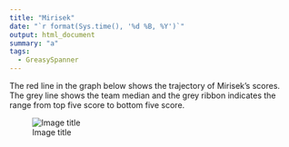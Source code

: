 ```yaml
---
title: "Mirisek"
date: "`r format(Sys.time(), '%d %B, %Y')`"
output: html_document
summary: "a"
tags:
  - GreasySpanner
---
```


The red line in the graph below shows the trajectory of Mirisek's scores. The grey line shows the team median and the grey ribbon indicates the range from top five score to bottom five score.

![Image title](Mirisek.jpg)

